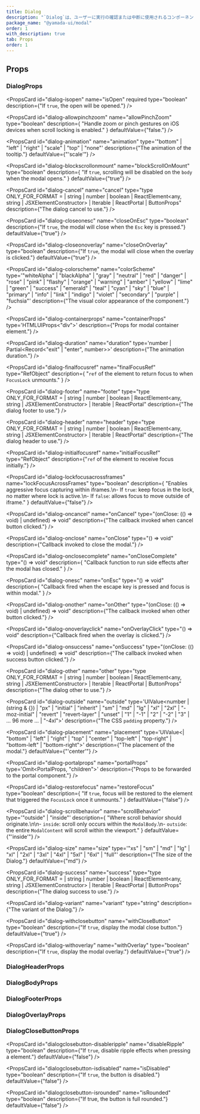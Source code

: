 ```yaml
---
title: Dialog
description: "`Dialog`は、ユーザーに実行の確認または中断に使用されるコンポーネントです。"
package_name: "@yamada-ui/modal"
order: 1
with_description: true
tab: Props
order: 1
---
```


## Props

### DialogProps

<PropsCard
  id="dialog-isopen"
  name="isOpen"
  required
  type="boolean"
  description={"If `true`, the open will be opened."}
/>

<PropsCard
  id="dialog-allowpinchzoom"
  name="allowPinchZoom"
  type="boolean"
  description={
    "Handle zoom or pinch gestures on iOS devices when scroll locking is enabled."
  }
  defaultValue={"false."}
/>

<PropsCard
  id="dialog-animation"
  name="animation"
  type='"bottom" | "left" | "right" | "scale" | "top" | "none"'
  description={"The animation of the tooltip."}
  defaultValue={"'scale'"}
/>

<PropsCard
  id="dialog-as"
  name="as"
  type='"symbol" | "object" | "clipPath" | "filter" | "mask" | "marker" | "text" | "g" | "p" | "big" | "link" | "small" | "sub" | "sup" | "style" | "animate" | "section" | "a" | "abbr" | "address" | ... 148 more ... | "textPath"'
/>

<PropsCard
  id="dialog-blockscrollonmount"
  name="blockScrollOnMount"
  type="boolean"
  description={
    "If `true`, scrolling will be disabled on the `body` when the modal opens."
  }
  defaultValue={"true"}
/>

<PropsCard
  id="dialog-cancel"
  name="cancel"
  type="type ONLY_FOR_FORMAT =
  | string
  | number
  | boolean
  | ReactElement<any, string | JSXElementConstructor<any>>
  | Iterable<ReactNode>
  | ReactPortal
  | ButtonProps"
  description={"The dialog cancel to use."}
/>

<PropsCard
  id="dialog-closeonesc"
  name="closeOnEsc"
  type="boolean"
  description={"If `true`, the modal will close when the `Esc` key is pressed."}
  defaultValue={"true"}
/>

<PropsCard
  id="dialog-closeonoverlay"
  name="closeOnOverlay"
  type="boolean"
  description={"If `true`, the modal will close when the overlay is clicked."}
  defaultValue={"true"}
/>

<PropsCard
  id="dialog-colorscheme"
  name="colorScheme"
  type='"whiteAlpha" | "blackAlpha" | "gray" | "neutral" | "red" | "danger" | "rose" | "pink" | "flashy" | "orange" | "warning" | "amber" | "yellow" | "lime" | "green" | "success" | "emerald" | "teal" | "cyan" | "sky" | "blue" | "primary" | "info" | "link" | "indigo" | "violet" | "secondary" | "purple" | "fuchsia"'
  description={"The visual color appearance of the component."}
/>

<PropsCard
  id="dialog-containerprops"
  name="containerProps"
  type='HTMLUIProps<"div">'
  description={"Props for modal container element."}
/>

<PropsCard
  id="dialog-duration"
  name="duration"
  type='number | Partial<Record<"exit" | "enter", number>>'
  description={"The animation duration."}
/>

<PropsCard
  id="dialog-finalfocusref"
  name="finalFocusRef"
  type="RefObject<FocusableElement>"
  description={
    "`ref` of the element to return focus to when `FocusLock` unmounts."
  }
/>

<PropsCard
  id="dialog-footer"
  name="footer"
  type="type ONLY_FOR_FORMAT =
  | string
  | number
  | boolean
  | ReactElement<any, string | JSXElementConstructor<any>>
  | Iterable<ReactNode>
  | ReactPortal"
  description={"The dialog footer to use."}
/>

<PropsCard
  id="dialog-header"
  name="header"
  type="type ONLY_FOR_FORMAT =
  | string
  | number
  | boolean
  | ReactElement<any, string | JSXElementConstructor<any>>
  | Iterable<ReactNode>
  | ReactPortal"
  description={"The dialog header to use."}
/>

<PropsCard
  id="dialog-initialfocusref"
  name="initialFocusRef"
  type="RefObject<FocusableElement>"
  description={"`ref` of the element to receive focus initially."}
/>

<PropsCard
  id="dialog-lockfocusacrossframes"
  name="lockFocusAcrossFrames"
  type="boolean"
  description={
    "Enables aggressive focus capturing within iframes.\n- If `true`: keep focus in the lock, no matter where lock is active.\n- If `false`:  allows focus to move outside of iframe."
  }
  defaultValue={"false"}
/>

<PropsCard
  id="dialog-oncancel"
  name="onCancel"
  type="(onClose: (() => void) | undefined) => void"
  description={"The callback invoked when cancel button clicked."}
/>

<PropsCard
  id="dialog-onclose"
  name="onClose"
  type="() => void"
  description={"Callback invoked to close the modal."}
/>

<PropsCard
  id="dialog-onclosecomplete"
  name="onCloseComplete"
  type="() => void"
  description={
    "Callback function to run side effects after the modal has closed."
  }
/>

<PropsCard
  id="dialog-onesc"
  name="onEsc"
  type="() => void"
  description={
    "Callback fired when the escape key is pressed and focus is within modal."
  }
/>

<PropsCard
  id="dialog-onother"
  name="onOther"
  type="(onClose: (() => void) | undefined) => void"
  description={"The callback invoked when other button clicked."}
/>

<PropsCard
  id="dialog-onoverlayclick"
  name="onOverlayClick"
  type="() => void"
  description={"Callback fired when the overlay is clicked."}
/>

<PropsCard
  id="dialog-onsuccess"
  name="onSuccess"
  type="(onClose: (() => void) | undefined) => void"
  description={"The callback invoked when success button clicked."}
/>

<PropsCard
  id="dialog-other"
  name="other"
  type="type ONLY_FOR_FORMAT =
  | string
  | number
  | boolean
  | ReactElement<any, string | JSXElementConstructor<any>>
  | Iterable<ReactNode>
  | ReactPortal
  | ButtonProps"
  description={"The dialog other to use."}
/>

<PropsCard
  id="dialog-outside"
  name="outside"
  type='UIValue<number | (string & {}) | "px" | "initial" | "inherit" | "sm" | "md" | "lg" | "xl" | "2xl" | "-moz-initial" | "revert" | "revert-layer" | "unset" | "1" | "-1" | "2" | "-2" | "3" | ... 96 more ... | "-4xl">'
  description={"The CSS `padding` property."}
/>

<PropsCard
  id="dialog-placement"
  name="placement"
  type='UIValue<| "bottom"
  | "left"
  | "right"
  | "top"
  | "center"
  | "top-left"
  | "top-right"
  | "bottom-left"
  | "bottom-right">'
  description={"The placement of the modal."}
  defaultValue={"'center'"}
/>

<PropsCard
  id="dialog-portalprops"
  name="portalProps"
  type='Omit<PortalProps, "children">'
  description={"Props to be forwarded to the portal component."}
/>

<PropsCard
  id="dialog-restorefocus"
  name="restoreFocus"
  type="boolean"
  description={
    "If `true`, focus will be restored to the element that triggered the `FocusLock` once it unmounts."
  }
  defaultValue={"false"}
/>

<PropsCard
  id="dialog-scrollbehavior"
  name="scrollBehavior"
  type='"outside" | "inside"'
  description={
    "Where scroll behavior should originate.\n\n- `inside`: scroll only occurs within the `ModalBody`.\n- `outside`: the entire `ModalContent` will scroll within the viewport."
  }
  defaultValue={"'inside'"}
/>

<PropsCard
  id="dialog-size"
  name="size"
  type='"xs" | "sm" | "md" | "lg" | "xl" | "2xl" | "3xl" | "4xl" | "5xl" | "6xl" | "full"'
  description={"The size of the Dialog."}
  defaultValue={"md"}
/>

<PropsCard
  id="dialog-success"
  name="success"
  type="type ONLY_FOR_FORMAT =
  | string
  | number
  | boolean
  | ReactElement<any, string | JSXElementConstructor<any>>
  | Iterable<ReactNode>
  | ReactPortal
  | ButtonProps"
  description={"The dialog success to use."}
/>

<PropsCard
  id="dialog-variant"
  name="variant"
  type="string"
  description={"The variant of the Dialog."}
/>

<PropsCard
  id="dialog-withclosebutton"
  name="withCloseButton"
  type="boolean"
  description={"If `true`, display the modal close button."}
  defaultValue={"true"}
/>

<PropsCard
  id="dialog-withoverlay"
  name="withOverlay"
  type="boolean"
  description={"If `true`, display the modal overlay."}
  defaultValue={"true"}
/>

### DialogHeaderProps

### DialogBodyProps

### DialogFooterProps

### DialogOverlayProps

<PropsCard
  id="dialogoverlay-as"
  name="as"
  type='"symbol" | "object" | "clipPath" | "filter" | "mask" | "marker" | "text" | "g" | "p" | "big" | "link" | "small" | "sub" | "sup" | "style" | "animate" | "section" | "a" | "abbr" | "address" | ... 148 more ... | "textPath"'
/>

### DialogCloseButtonProps

<PropsCard
  id="dialogclosebutton-disableripple"
  name="disableRipple"
  type="boolean"
  description={"If `true`, disable ripple effects when pressing a element."}
  defaultValue={"false"}
/>

<PropsCard
  id="dialogclosebutton-isdisabled"
  name="isDisabled"
  type="boolean"
  description={"If `true`, the button is disabled."}
  defaultValue={"false"}
/>

<PropsCard
  id="dialogclosebutton-isrounded"
  name="isRounded"
  type="boolean"
  description={"If true, the button is full rounded."}
  defaultValue={"false"}
/>
